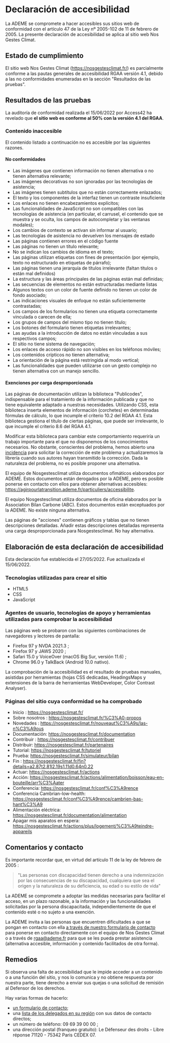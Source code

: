 <h1 data-cypress-id="accessibility-statement-title">Declaración de accesibilidad</h1>

La ADEME se compromete a hacer accesibles sus sitios web de conformidad con el artículo 47 de la Ley nº 2005-102 de 11 de febrero de 2005.
La presente declaración de accesibilidad se aplica al sitio web Nos Gestes Climat.

## Estado de cumplimiento

El sitio web Nos Gestes Climat (https://nosgestesclimat.fr/) es parcialmente conforme a las pautas generales de accesibilidad RGAA versión 4.1, debido a las no conformidades enumeradas en la sección "Resultados de las pruebas".

## Resultados de las pruebas

La auditoría de conformidad realizada el 15/06/2022 por Access42 ha revelado que **el sitio web es conforme al 50% con la versión 4.1 del RGAA**.

### Contenido inaccesible

El contenido listado a continuación no es accesible por las siguientes razones.

#### No conformidades

- Las imágenes que contienen información no tienen alternativa o no tienen alternativa relevante;
- Las imágenes decorativas no son ignoradas por las tecnologías de asistencia;
- Las imágenes tienen subtítulos que no están correctamente enlazados;
- El texto y los componentes de la interfaz tienen un contraste insuficiente
- Los enlaces no tienen encabezamientos explícitos;
- Las funcionalidades de JavaScript no son compatibles con las tecnologías de asistencia (en particular, el carrusel, el contenido que se muestra y se oculta, los campos de autocompletar y las ventanas modales);
- Los cambios de contexto se activan sin informar al usuario;
- Las tecnologías de asistencia no devuelven los mensajes de estado
- Las páginas contienen errores en el código fuente
- Las páginas no tienen un título relevante;
- No se indican los cambios de idioma en el texto;
- Las páginas utilizan etiquetas con fines de presentación (por ejemplo, texto no estructurado en etiquetas de párrafo);
- Las páginas tienen una jerarquía de títulos irrelevante (faltan títulos o están mal definidos)
- La estructura y las áreas principales de las páginas están mal definidas;
- Las secuencias de elementos no están estructuradas mediante listas
- Algunos textos con un color de fuente definido no tienen un color de fondo asociado;
- Las indicaciones visuales de enfoque no están suficientemente contrastadas;
- Los campos de los formularios no tienen una etiqueta correctamente vinculada o carecen de ella;
- Los grupos de campos del mismo tipo no tienen título;
- Los botones del formulario tienen etiquetas irrelevantes;
- Las ayudas a la introducción de datos no están vinculadas a sus respectivos campos;
- El sitio no tiene sistema de navegación;
- Los enlaces de acceso rápido no son visibles en los teléfonos móviles;
- Los contenidos crípticos no tienen alternativa;
- La orientación de la página está restringida al modo vertical;
- Las funcionalidades que pueden utilizarse con un gesto complejo no tienen alternativa con un manejo sencillo.

#### Exenciones por carga desproporcionada

Las páginas de documentación utilizan la biblioteca "Publicodes", indispensable para el tratamiento de la información publicada y que no tiene equivalente adaptado a nuestras necesidades. Utilizando CSS, esta biblioteca inserta elementos de información (corchetes) en determinadas fórmulas de cálculo, lo que incumple el criterio 10.2 del RGAA 4.1. Esta biblioteca gestiona el título de ciertas páginas, que puede ser irrelevante, lo que incumple el criterio 8.6 del RGAA 4.1.

Modificar esta biblioteca para cambiar este comportamiento requeriría un trabajo importante para el que no disponemos de los conocimientos necesarios. No obstante, conscientes del problema, hemos abierto una <a href="https://github.com/betagouv/publicodes/issues/226">incidencia</a> para solicitar la corrección de este problema y actualizaremos la librería cuando sus autores hayan transmitido la corrección. Dada la naturaleza del problema, no es posible proponer una alternativa.

El equipo de Nosgestesclimat utiliza documentos ofimáticos elaborados por ADEME. Estos documentos están derogados por la ADEME, pero es posible ponerse en contacto con ellos para obtener alternativas accesibles: https://agirpourlatransition.ademe.fr/particuliers/accessibilite.

El equipo Nosgestesclimat utiliza documentos de oficina elaborados por la Association Bilan Carbone (ABC). Estos documentos están exceptuados por la ADEME. No existe ninguna alternativa.

Las páginas de "acciones" contienen gráficos y tablas que no tienen descripciones detalladas. Añadir estas descripciones detalladas representa una carga desproporcionada para Nosgestesclimat. No hay alternativa.

## Elaboración de esta declaración de accesibilidad

Esta declaración fue establecida el 27/05/2022. Fue actualizada el 15/06/2022.

### Tecnologías utilizadas para crear el sitio

- HTML5
- CSS
- JavaScript

### Agentes de usuario, tecnologías de apoyo y herramientas utilizadas para comprobar la accesibilidad

Las páginas web se probaron con las siguientes combinaciones de navegadores y lectores de pantalla:

- Firefox 97 y NVDA 2021.3 ;
- Firefox 97 y JAWS 2020 ;
- Safari 15.0 y VoiceOver (macOS Big Sur, versión 11.6) ;
- Chrome 96.0 y TalkBack (Android 10.0 nativo).

La comprobación de la accesibilidad es el resultado de pruebas manuales, asistidas por herramientas (hojas CSS dedicadas, HeadingsMaps y extensiones de la barra de herramientas WebDeveloper, Color Contrast Analyser).

### Páginas del sitio cuya conformidad se ha comprobado

- Inicio : https://nosgestesclimat.fr/
- Sobre nosotros : https://nosgestesclimat.fr/%C3%A0-propos
- Novedades : https://nosgestesclimat.fr/nouveaut%C3%A9s/las-n%C3%A9ous
- Documentación: https://nosgestesclimat.fr/documentation
- Contribuir : https://nosgestesclimat.fr/contribuer
- Distribuir: https://nosgestesclimat.fr/partenaires
- Tutorial: https://nosgestesclimat.fr/tutoriel
- Prueba: https://nosgestesclimat.fr/simulateur/bilan
- Fin : https://nosgestesclimat.fr/fin?details=a2.87t2.81l2.19s1.11d0.64n0.22
- Actuar: https://nosgestesclimat.fr/actions
- Acción: https://nosgestesclimat.fr/actions/alimentation/boisson/eau-en-bouteille/arr%C3%Aater
- Conferencia: https://nosgestesclimat.fr/conf%C3%A9rence
- Conferencia Cambrian-low-health: https://nosgestesclimat.fr/conf%C3%A9rence/cambrien-bas-hant%C3%A9
- Alimentación eléctrica: https://nosgestesclimat.fr/documentation/alimentation
- Apagar mis aparatos en espera: https://nosgestesclimat.fr/actions/plus/logement/%C3%A9teindre-appareils

## Comentarios y contacto

Es importante recordar que, en virtud del artículo 11 de la ley de febrero de 2005 :

> "Las personas con discapacidad tienen derecho a una indemnización por las consecuencias de su discapacidad, cualquiera que sea el origen y la naturaleza de su deficiencia, su edad o su estilo de vida"

La ADEME se compromete a adoptar las medidas necesarias para facilitar el acceso, en un plazo razonable, a la información y las funcionalidades solicitadas por la persona discapacitada, independientemente de que el contenido esté o no sujeto a una exención.

La ADEME invita a las personas que encuentren dificultades a que se pongan en contacto con ella <a href="/contact">a través de nuestro formulario de contacto</a> para ponerse en contacto directamente con el equipo de Nos Gestes Climat o a través de <a href="mailto:rgaa@ademe.fr">rgaa@ademe.fr</a> para que se les pueda prestar asistencia (alternativa accesible, información y contenido facilitados de otra forma).

## Remedios

Si observa una falta de accesibilidad que le impide acceder a un contenido o a una función del sitio, y nos lo comunica y no obtiene respuesta por nuestra parte, tiene derecho a enviar sus quejas o una solicitud de remisión al Defensor de los derechos.

Hay varias formas de hacerlo:

- <a href="https://formulaire.defenseurdesdroits.fr/code/afficher.php?ETAPE=accueil_2016">un formulario de contacto</a>;
- una <a href="https://www.defenseurdesdroits.fr/office/">lista de los delegados en su región</a> con sus datos de contacto directos;
- un número de teléfono: 09 69 39 00 00 ;
- una dirección postal (franqueo gratuito): Le Défenseur des droits - Libre réponse 71120 - 75342 Paris CEDEX 07.
